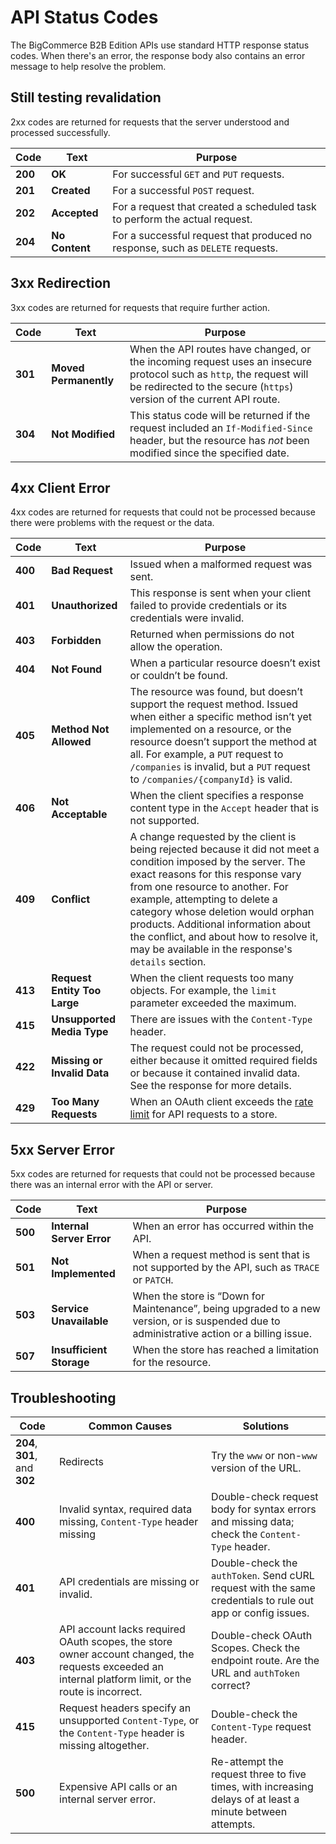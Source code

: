 # API Status Codes

The BigCommerce B2B Edition APIs use standard HTTP response status codes. When there's an error, the response body also contains an error message to help resolve the problem.

## Still testing revalidation

2xx codes are returned for requests that the server understood and processed successfully.

| Code | Text | Purpose |
|-|-|-|
| **200** | **OK** | For successful `GET` and `PUT` requests. |
| **201** | **Created** | For a successful `POST` request. |
| **202** | **Accepted** | For a request that created a scheduled task to perform the actual request. |
| **204** | **No Content** | For a successful request that produced no response, such as `DELETE` requests. |

## 3xx Redirection

3xx codes are returned for requests that require further action.

| Code | Text | Purpose |
|-|-|-|
| **301** | **Moved Permanently** | When the API routes have changed, or the incoming request uses an insecure protocol such as `http`, the request will be redirected to the secure (`https`) version of the current API route. |
| **304** | **Not Modified** | This status code will be returned if the request included an `If-Modified-Since` header, but the resource has *not* been modified since the specified date.|

## 4xx Client Error

4xx codes are returned for requests that could not be processed because there were problems with the request or the data.

| Code | Text | Purpose |
|-|-|-|
| **400** | **Bad Request** | Issued when a malformed request was sent.
| **401** | **Unauthorized** | This response is sent when your client failed to provide credentials or its credentials were invalid. |
| **403** | **Forbidden** | Returned when permissions do not allow the operation.
| **404** | **Not Found** | When a particular resource doesn’t exist or couldn’t be found. |
| **405** | **Method Not Allowed** | The resource was found, but doesn’t support the request method. Issued when either a specific method isn’t yet implemented on a resource, or the resource doesn’t support the method at all. For example, a `PUT` request to `/companies` is invalid, but a `PUT` request to `/companies/{companyId}` is valid. |
| **406** | **Not Acceptable** | When the client specifies a response content type in the `Accept` header that is not supported. |
| **409** | **Conflict** | A change requested by the client is being rejected because it did not meet a condition imposed by the server. The exact reasons for this response vary from one resource to another. For example, attempting to delete a category whose deletion would orphan products. Additional information about the conflict, and about how to resolve it, may be available in the response's `details` section. |
| **413** | **Request Entity Too Large** | When the client requests too many objects. For example, the `limit` parameter exceeded the maximum. |
| **415** | **Unsupported Media Type** | There are issues with the `Content-Type` header.
| **422** | **Missing or Invalid Data** | The request could not be processed, either because it omitted required fields or because it contained invalid data. See the response for more details. |
| **429** | **Too Many Requests** | When an OAuth client exceeds the [rate limit](/docs/start/best-practices#api-rate-limits) for API requests to a store. |

## 5xx Server Error

5xx codes are returned for requests that could not be processed because there was an internal error with the API or server.

| Code | Text | Purpose |
|-|-|-|
| **500** | **Internal Server Error** | When an error has occurred within the API. |
| **501** | **Not Implemented** | When a request method is sent that is not supported by the API, such as `TRACE` or `PATCH`. |
| **503** | **Service Unavailable** | When the store is “Down for Maintenance”, being upgraded to a new version, or is suspended due to administrative action or a billing issue.|
| **507** | **Insufficient Storage** | When the store has reached a limitation for the resource. |

## Troubleshooting

| Code | Common Causes | Solutions |
|-|-|-|
|**204**, **301**, and **302**| Redirects | Try the `www` or non-`www` version of the URL. |
|**400**|Invalid syntax, required data missing, `Content-Type` header missing|Double-check request body for syntax errors and missing data; check the `Content-Type` header. |
|**401** |API credentials are missing or invalid.|Double-check the `authToken`. Send cURL request with the same credentials to rule out app or config issues. |
| **403** | API account lacks required OAuth scopes, the store owner account changed, the requests exceeded an internal platform limit, or the route is incorrect. | Double-check OAuth Scopes. Check the endpoint route. Are the URL and `authToken` correct? |
|**415**| Request headers specify an unsupported `Content-Type`, or the `Content-Type` header is missing altogether.| Double-check the `Content-Type` request header. |
|**500**| Expensive API calls or an internal server error.|Re-attempt the request three to five times, with increasing delays of at least a minute between attempts. |
